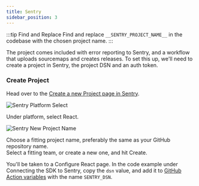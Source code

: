 ```yaml
---
title: Sentry
sidebar_position: 3
---
```


:::tip Find and Replace
Find and replace `__SENTRY_PROJECT_NAME__` in the codebase with the chosen project name.
:::

The project comes included with error reporting to Sentry, and a workflow that uploads sourcemaps and creates releases.
To set this up, we'll need to create a project in Sentry, the project DSN and an auth token.

### Create Project

Head over to the [Create a new Project page in Sentry](https://sentry.intility.no/organizations/intility/projects/new/).

![Sentry Platform Select](/img/sentry-new-platform.png)

Under platform, select React.

![Sentry New Project Name](/img/sentry-new-name.png)

Choose a fitting project name, preferably the same as your GitHub repository name.  
Select a fitting team, or create a new one, and hit Create.

You'll be taken to a Configure React page.
In the code example under Connecting the SDK to Sentry, copy the `dsn` value, and add it to [GitHub Action variables](https://docs.github.com/en/actions/writing-workflows/choosing-what-your-workflow-does/store-information-in-variables#creating-configuration-variables-for-a-repository) with the name `SENTRY_DSN`.
